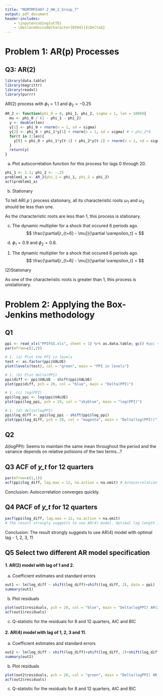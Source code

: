 ```yaml
---
title: "MGMTMFE407-2_HW_2_Group_7"
output: pdf_document
header-includes:
    - \inputencoding{utf8}
    - \DeclareUnicodeCharacter{0394}{$\Delta$}
---
```


# Problem 1: AR(p) Processes

## Q3: AR(2)
```r
library(data.table)
library(magrittr)
library(readxl)
library(purrr)
```

AR(2) process with $\phi_1 = 1.1$ and $\phi_2 = -0.25$
```r
AR_2 <- function(phi_0 = 0, phi_1, phi_2, sigma = 1, len = 1000){
  mu <- phi_0 / (1 - phi_1 - phi_2)
  y <- double(len)
  y[1] <- phi_0 + rnorm(n = 1, sd = sigma)
  y[2] <- phi_0 + phi_1*y[1] + rnorm(n = 1, sd = sigma) # + phi_2*0
  for(t in 3:len){
    y[t] = phi_0 + phi_1*y[t-1] + phi_2*y[t-2] + rnorm(n = 1, sd = sigma)
  }
  return(y)
}
```

a) Plot autocorrelation function for this process for lags 0 through 20.
```r
phi_1 <- 1.1; phi_2 <- -.25
problem1_a <- AR_2(phi_1 = phi_1, phi_2 = phi_2)
acf(problem1_a)
```

b) Stationary 

To tell AR( _p_ ) process stationary, all its characteristic roots $\omega_1$ and $\omega_2$ should be less than one.
\begin{align*}
1 - 1.1x - (-0.25)x^2 &= 0 \\
0.25x^2 - 1.1x + 1 &= 0 \\
\therefore x &= \frac{-(-1.1) \pm \sqrt{(-1.1)^2 -4*0.25*1}}{2*0.25} = 3.1165 \text{ or } 1.2835\\
\\
\therefore \omega_1 &= x_1^{-1} = 3.1165^{-1} = 0.3209 \text{ and } \omega_2 = x_2^{-1} = 0.7791
\end{align*} 

As the characteristic roots are less than 1, this process is stationary.

c) The dynamic multiplier for a shock that occured 6 periods ago.
$$
\frac{\partial[r_{t+6} - \mu]}{\partial \varepsilon_t} = 
$$

d) $\phi_1 = 0.9$ and $\phi_2 = 0.8$. 

  (1) The dynamic multiplier for a shock that occured 6 periods ago. 
$$
\frac{\partial[r_{t+6} - \mu]}{\partial \varepsilon_t} = 
$$
 
  (2)Stationary 
\begin{align*}
1 - 0.9x - 0.8x^2 &= 0 \\
-0.8x^2 - 0.9x + 1 &= 0 \\
\therefore x &= \frac{0.9 \pm \sqrt{(-0.9)^2 -4*(-0.8)*1}}{2*(-0.8)} = -1.8141 \text{ or } 0.6891\\
\\
\therefore \omega_1 &= x_1^{-1} = (-1.8141)^{-1} = -0.5512 \text{ and } \omega_2 = x_2^{-1} = 1.4512
\end{align*} 

As one of the characteristic roots is greater than 1, this process is unstationary.


# Problem 2: Applying the Box-Jenkins methodology

## Q1
```r
ppi <- read_xls("PPIFGS.xls", sheet = 1) %>% as.data.table; gc() #ppi <- as.xts(df)
par(mfrow=c(2,2))

# 1. (a) Plot the PPI in levels
test <- as.factor(ppi$VALUE)
plot(levels(test), col = "green", main = "PPI in levels")

# 1. (b) Plot delta(PPI)
ppi$diff <- ppi$VALUE - shift(ppi$VALUE)
plot(ppi$diff, pch = 20, col = "blue", main = "Delta(PPI)")

# 1. (c) log(PPI)
ppi$log_ppi <- log(ppi$VALUE)
plot(ppi$log_ppi, pch = 19, col = "skyblue", main = "log(PPI)")

# 1. (d) delta(logPPI)
ppi$log_diff <- ppi$log_ppi - shift(ppi$log_ppi)
plot(ppi$log_diff, pch = 18, col = "magenta", main = "Delta(log(PPI))")
```


## Q2

$\Delta$(logPPI): Seems to maintain the same mean throughout the period and the variance depends on relative potisions of the two terms...?


## Q3 ACF of _y_t_ for 12 quarters
```r
par(mfrow=c(1,1))
acf(ppi$log_diff, lag.max = 12, na.action = na.omit) # Autocorrelation converges quickly.
```

Conclusion: Autocorrelation converges quickly.


## Q4 PACF of _y_t_ for 12 quarters
```r
pacf(ppi$log_diff, lag.max = 12, na.action = na.omit) 
# The result strongly suggests to use AR(4) model. Optimal lag length is 4 (1, 2, 3, 11 lags)
```

Conclusion: The result strongly suggests to use AR(4) model with optimal lag - 1, 2, 3, 11


## Q5 Select two different AR model specification

#### 1. AR(2) model with lag of 1 and 2.

(a) Coefficient estimates and standard errors
```r
out1 <- lm(log_diff ~ shift(log_diff)+shift(log_diff, 2), data = ppi)
summary(out1)
```

(b) Plot residuals 
```r
plot(out1$residuals, pch = 20, col = "blue", main = "Delta(logPPI) AR(2) Residuals")
acf(out1$residuals)
```

(c) Q-statistic for the residuals for 8 and 12 quarters, AIC and BIC


#### 2. AR(4) model with lag of 1, 2, 3 and 11.

(a) Coefficient estimates and standard errors
```r
out2 <- lm(log_diff ~ shift(log_diff)+shift(log_diff, 2)+shift(log_diff, 3)+shift(log_diff, 11), data = ppi)
summary(out2)
```

(b) Plot residuals 
```r
plot(out2$residuals, pch = 20, col = "green", main = "Delta(logPPI) AR(4) Residuals")
acf(out2$residuals)
```

(c) Q-statistic for the residuals for 8 and 12 quarters, AIC and BIC


